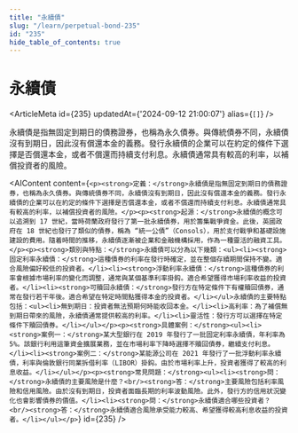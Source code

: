 ```yaml
---
title: "永續債"
slug: "/learn/perpetual-bond-235"
id: "235"
hide_table_of_contents: true
---
```



# 永續債

<ArticleMeta id={235} updatedAt={'2024-09-12 21:00:07'} alias={`[]`} />
<div className='border-solid border-b border-t-0 my-4 border-[var(--ifm-color-gray-300)]' />

永續債是指無固定到期日的債務證券，也稱為永久債券。與傳統債券不同，永續債沒有到期日，因此沒有償還本金的義務。發行永續債的企業可以在約定的條件下選擇是否償還本金，或者不償還而持續支付利息。永續債通常具有較高的利率，以補償投資者的風險。

<AIContent content={`<p><strong>定義：</strong>永續債是指無固定到期日的債務證券，也稱為永久債券。與傳統債券不同，永續債沒有到期日，因此沒有償還本金的義務。發行永續債的企業可以在約定的條件下選擇是否償還本金，或者不償還而持續支付利息。永續債通常具有較高的利率，以補償投資者的風險。</p><p><strong>起源：</strong>永續債的概念可以追溯到 17 世紀，當時荷蘭政府發行了第一批永續債券，用於籌集戰爭資金。此後，英國政府在 18 世紀也發行了類似的債券，稱為 “統一公債”（Consols），用於支付戰爭和基礎設施建設的費用。隨着時間的推移，永續債逐漸被企業和金融機構採用，作為一種靈活的融資工具。</p><p><strong>類別與特點：</strong>永續債可以分為以下幾類：<ul><li><strong>固定利率永續債：</strong>這種債券的利率在發行時確定，並在整個存續期間保持不變。適合風險偏好較低的投資者。</li><li><strong>浮動利率永續債：</strong>這種債券的利率會根據市場利率的變化而調整，通常與某個基準利率掛鈎。適合希望獲得市場利率收益的投資者。</li><li><strong>可贖回永續債：</strong>發行方在特定條件下有權贖回債券，通常在發行若干年後。適合希望在特定時間點獲得本金的投資者。</li></ul>永續債的主要特點包括：<ul><li>無到期日：投資者無法預期何時能收回本金。</li><li>高利率：為了補償無到期日帶來的風險，永續債通常提供較高的利率。</li><li>靈活性：發行方可以選擇在特定條件下贖回債券。</li></ul></p><p><strong>具體案例：</strong><ul><li><strong>案例一：</strong>某大型銀行在 2019 年發行了一批固定利率永續債，年利率為 5%。該銀行利用這筆資金擴展業務，並在市場利率下降時選擇不贖回債券，繼續支付利息。</li><li><strong>案例二：</strong>某能源公司在 2021 年發行了一批浮動利率永續債，利率與倫敦銀行同業拆借利率（LIBOR）掛鈎。由於市場利率上升，投資者獲得了較高的利息收益。</li></ul></p><p><strong>常見問題：</strong><ul><li><strong>問：</strong>永續債的主要風險是什麼？<br/><strong>答：</strong>主要風險包括利率風險和信用風險。由於沒有到期日，投資者面臨長期的利率波動風險。此外，發行方的信用狀況變化也會影響債券的價值。</li><li><strong>問：</strong>永續債適合哪些投資者？<br/><strong>答：</strong>永續債適合風險承受能力較高、希望獲得較高利息收益的投資者。</li></ul></p>`} id={235} />
